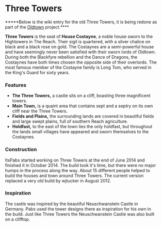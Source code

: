 
# Three Towers

<ProjectDetails
  floatRight
  region="Reach"
  house="House Costayne"
  type="Castle"
  status="Redo In Progress"
  warp="/warp threetowers"
  projectLead=""
  dateStarted="Invalid Date"
  dateCompleted="Invalid Date"
/>

**\***Below is the wiki entry for the old Three Towers, it is being redone as part of the [Oldtown](https://westeroscraft.com/wiki/reach/oldtown) project.\*\*\*\*

**Three Towers** is the seat of **House Costayne**, a noble house sworn to the Hightowers in The Reach. Their sigil is quartered, with a silver chalice on black and a black rose on gold. The Costaynes are a semi-powerful house and have seemingly never been satisfied with their sworn lords of Oldtown. During both the Blackfyre rebellion and the Dance of Dragons, the Costaynes have both times chosen the opposite side of their overlords. The most famous member of the Costayne family is Long Tom, who served in the King's Guard for sixty years.

### Features

- **The Three Towers,** a castle sits on a cliff, boasting three magnificent towers.
- **Main Town,** is a quaint area that contains sept and a septry on its own cliff near the Three Towers.
- **Fields and Plains,** the surrounding lands are covered in beautiful fields and large swept plains, full of southern Reach agriculture.
- **Holdfast,** to the east of the town lies the only holdfast, but throughout the lands small villages have appeared and sworn themselves to the Costaynes.

### Construction

ItsPabs started working on Three Towers at the end of June 2014 and finished it in October 2014. The build took it's time, but there were no major humps in the process along the way. About 15 different people helped to build the houses and town around Three Towers. The current version replaced a very old build by wjtucker in August 2012.

### Inspiration

The castle was inspired by the beautiful Neuschwanstein Castle in Germany. Pabs used the tower designs there as inspiration for his own in the build. Just like Three Towers the Neuschwanstein Castle was also built on a clifftop.
